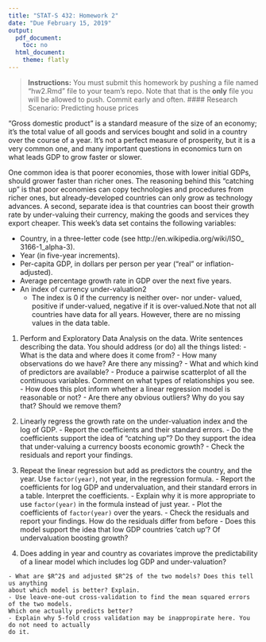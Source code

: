 ```yaml
---
title: "STAT-S 432: Homework 2"
date: "Due February 15, 2019"
output:
  pdf_document:
    toc: no
  html_document:
    theme: flatly
---
```


>  __Instructions:__ You must submit this homework by pushing a file named "hw2.Rmd" file to your team's repo. Note that that is the __only__ file you will be allowed to push. Commit early and often.
#### Research Scenario: Predicting house prices 

"Gross domestic product" is a standard measure of the size of an economy; it's
the total value of all goods and services bought and solid in a country over the course
of a year. It's not a perfect measure of prosperity, but it is a very common one, and
many important questions in economics turn on what leads GDP to grow faster or
slower.


One common idea is that poorer economies, those with lower initial GDPs,
should grower faster than richer ones. The reasoning behind this "catching up" is
that poor economies can copy technologies and procedures from richer ones, but
already-developed countries can only grow as technology advances. A second, separate idea is that countries can boost their growth rate by under-valuing their currency,
making the goods and services they export cheaper.
This week's data set contains the following variables:

  * Country, in a three-letter code (see http://en.wikipedia.org/wiki/ISO_
3166-1_alpha-3).
  * Year (in five-year increments).
  * Per-capita GDP, in dollars per person per year ("real" or inflation-adjusted).
  * Average percentage growth rate in GDP over the next five years.
  * An index of currency under-valuation2
      - The index is 0 if the currency is neither over- nor under- valued, 
      positive if under-valued, negative if it is over-valued.Note that not all 
      countries have data for all years. However, there are no missing
      values in the data table.

  1. Perform and Exploratory Data Analysis on the data. Write sentences describing the data. 
You should address (or do) all the things listed:
    - What is the data and where does it come from?
    - How many observations do we have? Are there any missing?
    - What and which kind of predictors are available?
    - Produce a pairwise scatterplot of all the continuous variables. Comment on what 
    types of relationships you see.
    - How does this plot inform whether a linear regression model is reasonable or not?
    - Are there any obvious outliers? Why do you say that? Should we remove them?

  2.  Linearly regress the growth rate on the under-valuation index and the log
of GDP. 
    - Report the coefficients and their standard errors. 
    - Do the coefficients support the idea of "catching up"? Do they support the idea 
    that under-valuing a currency boosts economic growth?
    - Check the residuals and report your findings.

  3. Repeat the linear regression but add as predictors the country, and the year.
Use `factor(year)`, not year, in the regression formula.
    - Report the coefficients for log GDP and undervaluation, and their standard errors
    in a table. Interpret the coefficients.
    - Explain why it is more appropriate to use `factor(year)` in the formula instead
    of just year.
    - Plot the coefficients of `factor(year)` over the years.
    - Check the residuals and report your findings. How do the residuals differ from
    before
    - Does this model support the idea that low GDP countries 'catch up'? Of undervaluation
    boosting growth?
  
  4. Does adding in year and country as covariates improve the predictability of
a linear model which includes log GDP and under-valuation?

    - What are $R^2$ and adjusted $R^2$ of the two models? Does this tell us anything
    about which model is better? Explain.
    - Use leave-one-out cross-validation to find the mean squared errors of the two models.
    Which one actually predicts better?
    - Explain why 5-fold cross validation may be inappropirate here. You do not need to actually
    do it.
  


